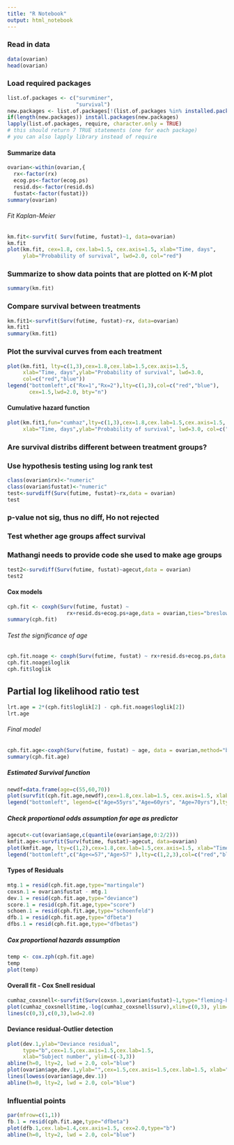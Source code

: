```yaml
---
title: "R Notebook"
output: html_notebook
---
```


### Read in data

```r
data(ovarian)
head(ovarian)
```


### Load required packages
```r
list.of.packages <- c("survminer",
                      "survival")
new.packages <- list.of.packages[!(list.of.packages %in% installed.packages()[,"Package"])]
if(length(new.packages)) install.packages(new.packages)
lapply(list.of.packages, require, character.only = TRUE)
# this should return 7 TRUE statements (one for each package)
# you can also lapply library instead of require
```


#### Summarize data
```r
ovarian<-within(ovarian,{
  rx<-factor(rx)
  ecog.ps<-factor(ecog.ps)
  resid.ds<-factor(resid.ds)
  fustat<-factor(fustat)})
summary(ovarian)
```


###### Fit Kaplan-Meier  
 
```r
km.fit<-survfit( Surv(futime, fustat)~1, data=ovarian) 
km.fit
plot(km.fit, cex=1.8, cex.lab=1.5, cex.axis=1.5, xlab="Time, days", 
     ylab="Probability of survival", lwd=2.0, col="red")

```

### Summarize to show data points that are plotted on K-M plot
```r
summary(km.fit)
```


### Compare survival between treatments
```r
km.fit1<-survfit(Surv(futime, fustat)~rx, data=ovarian)
km.fit1 
summary(km.fit1)
```

### Plot the survival curves from each treatment
```r
plot(km.fit1, lty=c(1,3),cex=1.8,cex.lab=1.5,cex.axis=1.5, 
     xlab="Time, days",ylab="Probability of survival", lwd=3.0, 
     col=c("red","blue")) 
legend("bottomleft",c("Rx=1","Rx=2"),lty=c(1,3),col=c("red","blue"), 
       cex=1.5,lwd=2.0, bty="n") 
```


#### Cumulative hazard function  
```r
plot(km.fit1,fun="cumhaz",lty=c(1,3),cex=1.8,cex.lab=1.5,cex.axis=1.5, 
     xlab="Time, days",ylab="Probability of survival", lwd=3.0, col=c("red","blue"))
```


### Are survival distribs different between treatment groups?
### Use hypothesis testing using log rank test
```r
class(ovarian$rx)<-"numeric"
class(ovarian$fustat)<-"numeric"
test<-survdiff(Surv(futime, fustat)~rx,data = ovarian) 
test 
```

### p-value not sig, thus no diff, Ho not rejected

### Test whether age groups affect survival
### Mathangi  needs to provide code she used to make age groups
```r
test2<-survdiff(Surv(futime, fustat)~agecut,data = ovarian) 
test2
```
#### Cox models

```r
cph.fit <- coxph(Surv(futime, fustat) ~ 
                   rx+resid.ds+ecog.ps+age,data = ovarian,ties="breslow") 
summary(cph.fit) 
```

###### Test the significance of age 
```r
cph.fit.noage <- coxph(Surv(futime, fustat) ~ rx+resid.ds+ecog.ps,data = ovarian, ties="breslow") 
cph.fit.noage$loglik
cph.fit$loglik
```

## Partial log likelihood ratio test 
```r
lrt.age = 2*(cph.fit$loglik[2] - cph.fit.noage$loglik[2]) 
lrt.age
```


###### Final model  
```r
cph.fit.age<-coxph(Surv(futime, fustat) ~ age, data = ovarian,method="breslow")
summary(cph.fit.age)
```


##### Estimated Survival function
```r
newdf=data.frame(age=c(55,60,70))
plot(survfit(cph.fit.age,newdf),cex=1.8,cex.lab=1.5, cex.axis=1.5, xlab="Time,days",lty=c(1,2,3), ylab="Estimated Probability of survival", lwd=3.0)
legend("bottomleft", legend=c("Age=55yrs","Age=60yrs", "Age=70yrs"),lty=c(1,2,3)) 

```

##### Check proportional odds assumption for age as predictor 
```r
agecut<-cut(ovarian$age,c(quantile(ovarian$age,0:2/2))) 
kmfit.age<-survfit(Surv(futime, fustat)~agecut, data=ovarian) 
plot(kmfit.age, lty=c(1,2),cex=1.8,cex.lab=1.5,cex.axis=1.5, xlab="Time, days",ylab="Probability of survival", lwd=3.0, col=c("red","blue"))
legend("bottomleft",c("Age<=57","Age>57" ),lty=c(1,2,3),col=c("red","blue"), cex=1.5, lwd=2.0, bty="n")
```


#### Types of Residuals 
```r
mtg.1 = resid(cph.fit.age,type="martingale") 
coxsn.1 = ovarian$fustat - mtg.1 
dev.1 = resid(cph.fit.age,type="deviance") 
score.1 = resid(cph.fit.age,type="score") 
schoen.1 = resid(cph.fit.age,type="schoenfeld") 
dfb.1 = resid(cph.fit.age,type="dfbeta") 
dfbs.1 = resid(cph.fit.age,type="dfbetas") 
```


##### Cox proportional hazards assumption 
```r
temp <- cox.zph(cph.fit.age) 
temp 
plot(temp) 
```


#### Overall fit - Cox Snell residual 
```r
cumhaz_coxsnell<-survfit(Surv(coxsn.1,ovarian$fustat)~1,type="fleming-harrington") 
plot(cumhaz_coxsnell$time,-log(cumhaz_coxsnell$surv),xlim=c(0,3), ylim=c(0,3),xlab="Cox-snell residual", ylab="Cumulative hazard of CS-residuals", main="Overall fit of the model",cex=1.5,cex.axis=1.5,cex.lab=1.5)
lines(c(0,3),c(0,3),lwd=2.0) 
```


#### Deviance residual-Outlier detection 
```r
plot(dev.1,ylab="Deviance residual",
     type="b",cex=1.5,cex.axis=1.5,cex.lab=1.5, 
     xlab="Subject number", ylim=c(-3,3)) 
abline(h=0, lty=2, lwd = 2.0, col="blue") 
plot(ovarian$age,dev.1,ylab="",cex=1.5,cex.axis=1.5,cex.lab=1.5, xlab="Age, years", ylim=c(-3,3)) 
lines(lowess(ovarian$age,dev.1)) 
abline(h=0, lty=2, lwd = 2.0, col="blue")

```

### Influential points 
```r
par(mfrow=c(1,1))
fb.1 = resid(cph.fit.age,type="dfbeta") 
plot(dfb.1,cex.lab=1.4,cex.axis=1.5, cex=2.0,type="b") 
abline(h=0, lty=2, lwd = 2.0, col="blue") 
```
